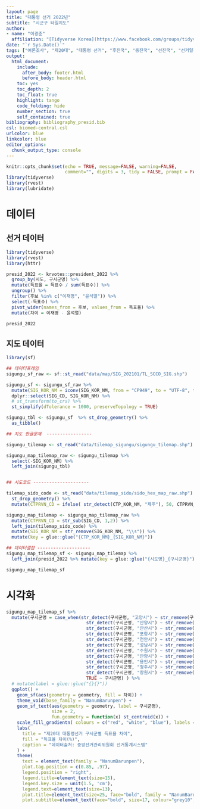 ```yaml
---
layout: page
title: "대통령 선거 2022년"
subtitle: "시군구 타일지도"
author:
- name: "이광춘"
  affiliation: "[Tidyverse Korea](https://www.facebook.com/groups/tidyverse/)"
date: "`r Sys.Date()`"
tags: ["여론조사", "제20대", "대통령 선거", "후진국", "중진국", "선진국", "선거일정", "경선"]
output:
  html_document: 
    include:
      after_body: footer.html
      before_body: header.html
    toc: yes
    toc_depth: 2
    toc_float: true
    highlight: tango
    code_folding: hide
    number_section: true
    self_contained: true
bibliography: bibliography_presid.bib
csl: biomed-central.csl
urlcolor: blue
linkcolor: blue
editor_options: 
  chunk_output_type: console
---
```


```r
knitr::opts_chunk$set(echo = TRUE, message=FALSE, warning=FALSE,
                      comment="", digits = 3, tidy = FALSE, prompt = FALSE, fig.align = 'center')
library(tidyverse)
library(rvest)
library(lubridate)
```

# 데이터 {#president-tilemap_sigungu}

## 선거 데이터 {#president-2022-sigungu}

```r
library(tidyverse)
library(rvest)
library(httr)

presid_2022 <- krvotes::president_2022 %>% 
  group_by(시도, 구시군명) %>% 
  mutate(득표율 = 득표수 / sum(득표수)) %>% 
  ungroup() %>% 
  filter(후보 %in% c("이재명", "윤석열")) %>% 
  select(-득표수) %>% 
  pivot_wider(names_from = 후보, values_from = 득표율) %>% 
  mutate(차이 = 이재명 - 윤석열)

presid_2022

```

## 지도 데이터 {#president-2022-sigungu-map}

```r
library(sf)

## 데이터프레임
sigungu_sf_raw <- sf::st_read("data/map/SIG_202101/TL_SCCO_SIG.shp")

sigungu_sf <- sigungu_sf_raw %>% 
  mutate(SIG_KOR_NM = iconv(SIG_KOR_NM, from = "CP949", to = "UTF-8", toRaw = FALSE)) %>% 
  dplyr::select(SIG_CD, SIG_KOR_NM) %>% 
  # st_transform(to_crs) %>%
  st_simplify(dTolerance = 1000, preserveTopology = TRUE)

sigungu_tbl <- sigungu_sf  %>% st_drop_geometry() %>% 
  as_tibble()

## 지도 한글문제  -----------------

sigungu_tilemap <- st_read("data/tilemap_sigungu/sigungu_tilemap.shp")

sigungu_map_tilemap_raw <- sigungu_tilemap %>% 
  select(-SIG_KOR_NM) %>% 
  left_join(sigungu_tbl)


## 시도코드 ---------------------

tilemap_sido_code <- st_read("data/tilemap_sido/sido_hex_map_raw.shp") %>% 
  st_drop_geometry() %>% 
  mutate(CTPRVN_CD = ifelse( str_detect(CTP_KOR_NM, "제주"), 50, CTPRVN_CD))

sigungu_map_tilemap <- sigungu_map_tilemap_raw %>% 
  mutate(CTPRVN_CD = str_sub(SIG_CD, 1,2)) %>% 
  left_join(tilemap_sido_code) %>% 
  mutate(SIG_KOR_NM = str_remove(SIG_KOR_NM, "\\s")) %>% 
  mutate(key = glue::glue("{CTP_KOR_NM}_{SIG_KOR_NM}"))

## 데이터결합 --------------------
sigungu_map_tilemap_sf <- sigungu_map_tilemap %>% 
  left_join(presid_2022 %>% mutate(key = glue::glue("{시도명}_{구시군명}")))

sigungu_map_tilemap_sf

```


# 시각화


```r

sigungu_map_tilemap_sf %>% 
  mutate(구시군명 = case_when(str_detect(구시군명, "고양시") ~ str_remove(구시군명, "고양시"),
                              str_detect(구시군명, "안양시") ~ str_remove(구시군명, "안양시"),
                              str_detect(구시군명, "안산시") ~ str_remove(구시군명, "안산시"),
                              str_detect(구시군명, "포항시") ~ str_remove(구시군명, "포항시"),
                              str_detect(구시군명, "천안시") ~ str_remove(구시군명, "천안시"),
                              str_detect(구시군명, "성남시") ~ str_remove(구시군명, "성남시"),
                              str_detect(구시군명, "수원시") ~ str_remove(구시군명, "수원시"),
                              str_detect(구시군명, "안양시") ~ str_remove(구시군명, "안양시"),
                              str_detect(구시군명, "용인시") ~ str_remove(구시군명, "용인시"),
                              str_detect(구시군명, "청주시") ~ str_remove(구시군명, "청주시"),
                              str_detect(구시군명, "창원시") ~ str_remove(구시군명, "창원시"),
                              TRUE ~ 구시군명) ) %>% 
  # mutate(label = glue::glue("{}{}"))
  ggplot() +
    geom_sf(aes(geometry = geometry, fill = 차이)) +
    theme_void(base_family = "NanumBarunpen") +
    geom_sf_text(aes(geometry = geometry, label = 구시군명),
                 size = 2,
                 fun.geometry = function(x) st_centroid(x)) +
    scale_fill_gradientn( colours = c("red", "white", "blue"), labels = scales::percent)  +
    labs(
      title = "제20대 대통령선거 구시군별 득표율 차이",
      fill = "득표율 차이(%)",
      caption = "데이터출처: 중앙선거관리위원회 선거통계시스템"
    ) +
    theme(
      text = element_text(family = "NanumBarunpen"),
      plot.tag.position = c(0.85, .97),
      legend.position = "right",
      legend.title=element_text(size=15), 
      legend.key.size = unit(1.5, 'cm'),
      legend.text=element_text(size=13),
      plot.title=element_text(size=25, face="bold", family = "NanumBarunpen"),
      plot.subtitle=element_text(face="bold", size=17, colour="grey10", family = "NanumBarunpen"))   


```


